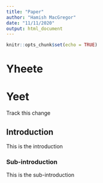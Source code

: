 ```yaml
---
title: "Paper"
author: "Hamish MacGregor"
date: "11/11/2020"
output: html_document
---
```


```r
knitr::opts_chunk$set(echo = TRUE)
```

# Yheete
# Yeet
Track this change

## Introduction
This is the introduction

### Sub-introduction
This is the sub-introduction

